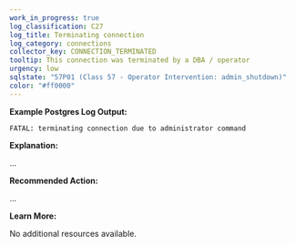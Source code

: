 ```yaml
---
work_in_progress: true
log_classification: C27
log_title: Terminating connection
log_category: connections
collector_key: CONNECTION_TERMINATED
tooltip: This connection was terminated by a DBA / operator
urgency: low
sqlstate: "57P01 (Class 57 - Operator Intervention: admin_shutdown)"
color: "#ff0000"
---
```


**Example Postgres Log Output:**

```
FATAL: terminating connection due to administrator command
```

**Explanation:**

...

**Recommended Action:**

...

**Learn More:**

No additional resources available.
